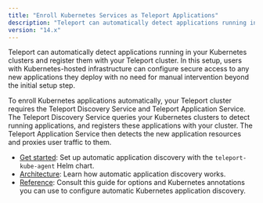 ```yaml
---
title: "Enroll Kubernetes Services as Teleport Applications"
description: "Teleport can automatically detect applications running in your Kubernetes clusters and register them with Teleport for secure access."
version: "14.x"
---
```


Teleport can automatically detect applications running in your Kubernetes
clusters and register them with your Teleport cluster. In this setup, users with
Kubernetes-hosted infrastructure can configure secure access to any new
applications they deploy with no need for manual intervention beyond the initial
setup step.

To enroll Kubernetes applications automatically, your Teleport cluster requires
the Teleport Discovery Service and Teleport Application Service. The Teleport
Discovery Service queries your Kubernetes clusters to detect running
applications, and registers these applications with your cluster. The Teleport
Application Service then detects the new application resources and proxies user
traffic to them.

- [Get started](/docs/ver/14.x/application-access/enroll-kubernetes-applications/get-started): Set up automatic
  application discovery with the `teleport-kube-agent` Helm chart.
- [Architecture](/docs/ver/14.x/application-access/enroll-kubernetes-applications/architecture): Learn how
  automatic application discovery works.
- [Reference](/docs/ver/14.x/application-access/enroll-kubernetes-applications/reference): Consult this guide
  for options and Kubernetes annotations you can use to configure automatic
  Kubernetes application discovery.

